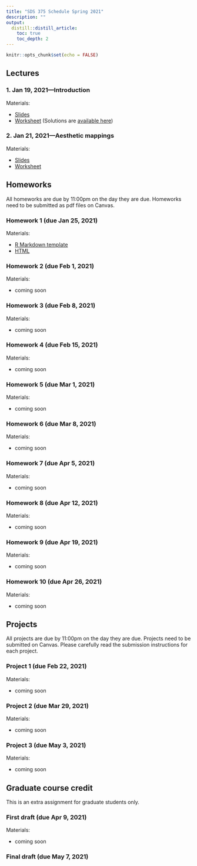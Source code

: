 ```yaml
---
title: "SDS 375 Schedule Spring 2021"
description: ""
output:
  distill::distill_article:
    toc: true
    toc_depth: 2
---
```


```r
knitr::opts_chunk$set(echo = FALSE)
```

## Lectures

### 1. Jan 19, 2021—Introduction

<p class="nospace">Materials:</p>

- [Slides](slides/introduction.html)  
- [Worksheet](worksheets/intro-rmarkdown.Rmd) (Solutions are [available here](worksheets/intro-rmarkdown-solutions.Rmd))

### 2. Jan 21, 2021—Aesthetic mappings

<p class="nospace">Materials:</p>

- [Slides](slides/aesthetic-mappings.html)  
- [Worksheet](worksheets/aesthetic-mappings.Rmd)

## Homeworks

All homeworks are due by 11:00pm on the day they are due. Homeworks need to be submitted as pdf files on Canvas.

### Homework 1 (due Jan 25, 2021)

<p class="nospace">Materials:</p>

- [R Markdown template](assignments/HW1.Rmd)
- [HTML](assignments/HW1.html)

### Homework 2 (due Feb 1, 2021)

<p class="nospace">Materials:</p>

- coming soon

### Homework 3 (due Feb 8, 2021)

<p class="nospace">Materials:</p>

- coming soon

### Homework 4 (due Feb 15, 2021)

<p class="nospace">Materials:</p>

- coming soon

### Homework 5 (due Mar 1, 2021)

<p class="nospace">Materials:</p>

- coming soon

### Homework 6 (due Mar 8, 2021)

<p class="nospace">Materials:</p>

- coming soon

### Homework 7 (due Apr 5, 2021)

<p class="nospace">Materials:</p>

- coming soon

### Homework 8 (due Apr 12, 2021)

<p class="nospace">Materials:</p>

- coming soon

### Homework 9 (due Apr 19, 2021)

<p class="nospace">Materials:</p>

- coming soon

### Homework 10 (due Apr 26, 2021)

<p class="nospace">Materials:</p>

- coming soon

## Projects

All projects are due by 11:00pm on the day they are due. Projects need to be submitted on Canvas. Please carefully read the submission instructions for each project.

### Project 1 (due Feb 22, 2021)

<p class="nospace">Materials:</p>

- coming soon

### Project 2 (due Mar 29, 2021)

<p class="nospace">Materials:</p>

- coming soon

### Project 3 (due May 3, 2021)

<p class="nospace">Materials:</p>

- coming soon

## Graduate course credit

This is an extra assignment for graduate students only.

### First draft (due Apr 9, 2021)

<p class="nospace">Materials:</p>

- coming soon

### Final draft (due May 7, 2021)
